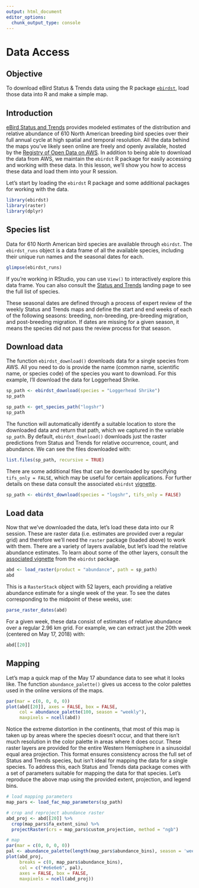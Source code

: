 ```yaml
---
output: html_document
editor_options: 
  chunk_output_type: console
---
```

# Data Access {#access}

## Objective {#objective}

To download eBird Status & Trends data using the R package [`ebirdst`](https://cornelllabofornithology.github.io/ebirdst/), load those data into R and make a simple map.

## Introduction {#intro}

[eBird Status and Trends](https://ebird.org/science/status-and-trends) provides modeled estimates of the distribution and relative abundance of 610 North American breeding bird species over their full annual cycle at high spatial and temporal resolution. All the data behind the maps you've likely seen online are freely and openly available, hosted by the [Registry of Open Data on AWS](https://registry.opendata.aws/ebirdst/). In addition to being able to download the data from AWS, we maintain the `ebirdst` R package for easily accessing and working with these data. In this lesson, we'll show you how to access these data and load them into your R session.

Let's start by loading the `ebirdst` R package and some additional packages for working with the data.

```r
library(ebirdst)
library(raster)
library(dplyr)
```

## Species list {#species}

Data for 610 North American bird species are available through `ebirdst`. The `ebirdst_runs` object is a data frame of all the available species, including their unique run names and the seasonal dates for each.

```r
glimpse(ebirdst_runs)
```

If you're working in RStudio, you can use `View()` to interactively explore this data frame. You can also consult the [Status and Trends](https://ebird.org/science/status-and-trends) landing page to see the full list of species.

These seasonal dates are defined through a process of expert review of the weekly Status and Trends maps and define the start and end weeks of each of the following seasons: breeding, non-breeding, pre-breeding migration, and post-breeding migration. If dates are missing for a given season, it means the species did not pass the review process for that season.

## Download data {#dl}

The function `ebirdst_download()` downloads data for a single species from AWS. All you need to do is provide the name (common name, scientific name, or species code) of the species you want to download. For this example, I'll download the data for Loggerhead Shrike.

```r
sp_path <- ebirdst_download(species = "Loggerhead Shrike")
sp_path
```

```r
sp_path <- get_species_path("logshr")
sp_path
```

The function will automatically identify a suitable location to store the downloaded data and return that path, which we captured in the variable `sp_path`. By default, `ebirdst_download()` downloads just the raster predictions from Status and Trends for relative occurrence, count, and abundance. We can see the files downloaded with:

```r
list.files(sp_path, recursive = TRUE)
```

There are some additional files that can be downloaded by specifying `tifs_only = FALSE`, which may be useful for certain applications. For further details on these data consult the associated `ebirdst` [vignette](https://cornelllabofornithology.github.io/ebirdst/articles/ebirdst-non-raster.html).

```r
sp_path <- ebirdst_download(species = "logshr", tifs_only = FALSE)
```

## Load data {#load}

Now that we've downloaded the data, let's load these data into our R session. These are raster data (i.e. estimates are provided over a regular grid) and therefore we'll need the `raster` package (loaded above) to work with them. There are a variety of layers available, but let's load the relative abundance estimates. To learn about some of the other layers, consult the [associated vignette](https://cornelllabofornithology.github.io/ebirdst/articles/ebirdst-introduction.html#raster-data-1) from the `ebirdst` package.

```r
abd <- load_raster(product = "abundance", path = sp_path)
abd
```

This is a `RasterStack` object with 52 layers, each providing a relative abundance estimate for a single week of the year. To see the dates corresponding to the midpoint of these weeks, use:

```r
parse_raster_dates(abd)
```

For a given week, these data consist of estimates of relative abundance over a regular 2.96 km grid. For example, we can extract just the 20th week (centered on May 17, 2018) with:

```r
abd[[20]]
```

## Mapping {#map}

Let's map a quick map of the May 17 abundance data to see what it looks like. The function `abundance_palette()` gives us access to the color palettes used in the online versions of the maps.

```r
par(mar = c(0, 0, 0, 0))
plot(abd[[20]], axes = FALSE, box = FALSE,
     col = abundance_palette(100, season = "weekly"), 
     maxpixels = ncell(abd))
```

Notice the extreme distortion in the continents, that most of this map is taken up by areas where the species doesn't occur, and that there isn't much resolution in the color palette in areas where it does occur. These raster layers are provided for the entire Western Hemisphere in a sinusoidal equal area projection. This format ensures consistency across the full set of Status and Trends species, but isn't ideal for mapping the data for a single species. To address this, each Status and Trends data package comes with a set of parameters suitable for mapping the data for that species. Let's reproduce the above map using the provided extent, projection, and legend bins.

```r
# load mapping parameters
map_pars <- load_fac_map_parameters(sp_path)

# crop and reproject abundance raster
abd_proj <- abd[[20]] %>% 
  crop(map_pars$fa_extent_sinu) %>% 
  projectRaster(crs = map_pars$custom_projection, method = "ngb")

# map
par(mar = c(0, 0, 0, 0))
pal <- abundance_palette(length(map_pars$abundance_bins), season = 'weekly')
plot(abd_proj, 
     breaks = c(0, map_pars$abundance_bins), 
     col = c("#e6e6e6", pal), 
     axes = FALSE, box = FALSE,
     maxpixels = ncell(abd_proj))
```